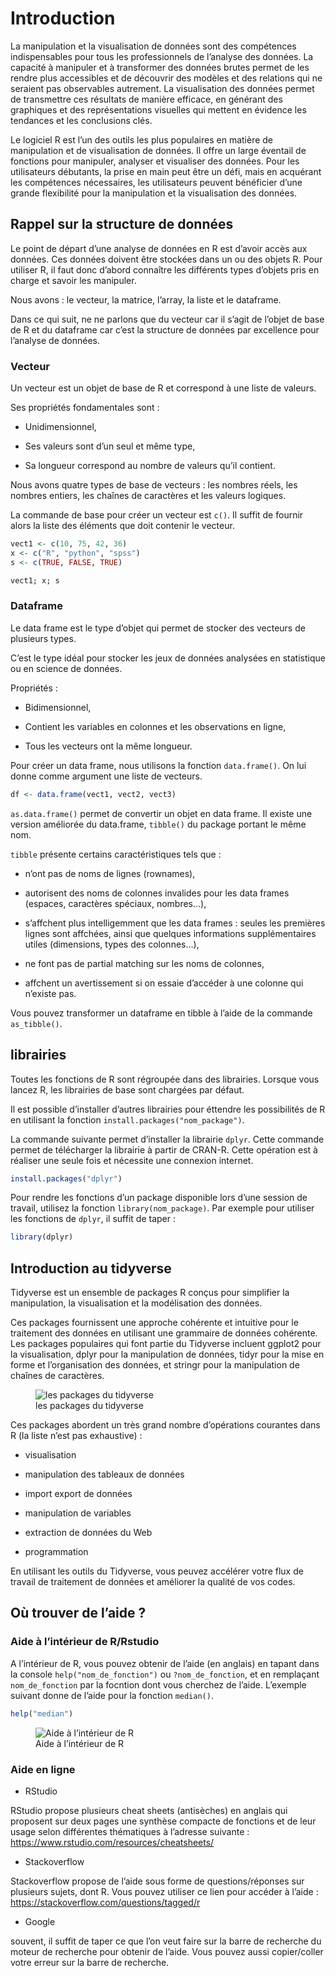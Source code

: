 # Introduction

La manipulation et la visualisation de données sont des compétences indispensables pour tous les professionnels de l'analyse des données. La capacité à manipuler et à transformer des données brutes permet de les rendre plus accessibles et de découvrir des modèles et des relations qui ne seraient pas observables autrement. La visualisation des données permet de transmettre ces résultats de manière efficace, en générant des graphiques et des représentations visuelles qui mettent en évidence les tendances et les conclusions clés.

Le logiciel R est l'un des outils les plus populaires en matière de manipulation et de visualisation de données. Il offre un large éventail de fonctions pour manipuler, analyser et visualiser des données. Pour les utilisateurs débutants, la prise en main peut être un défi, mais en acquérant les compétences nécessaires, les utilisateurs peuvent bénéficier d'une grande flexibilité pour la manipulation et la visualisation des données.

## Rappel sur la structure de données

Le point de départ d'une analyse de données en R est d'avoir accès aux données. Ces données doivent être stockées dans un ou des objets R. Pour utiliser R, il faut donc d'abord connaître les différents types d'objets pris en charge et savoir les manipuler.

Nous avons : le vecteur, la matrice, l'array, la liste et le dataframe.

Dans ce qui suit, ne ne parlons que du vecteur car il s'agit de l'objet de base de R et du dataframe car c'est la structure de données par excellence pour l'analyse de données.

### Vecteur

Un vecteur est un objet de base de R et correspond à une liste de valeurs.

Ses propriétés fondamentales sont :

-   Unidimensionnel,

-   Ses valeurs sont d'un seul et même type,

-   Sa longueur correspond au nombre de valeurs qu'il contient.

Nous avons quatre types de base de vecteurs : les nombres réels, les nombres entiers, les chaînes de caractères et les valeurs logiques.

La commande de base pour créer un vecteur est `c()`. Il suffit de fournir alors la liste des éléments que doit contenir le vecteur.

```r
vect1 <- c(10, 75, 42, 36) 
x <- c("R", "python", "spss")
s <- c(TRUE, FALSE, TRUE)

vect1; x; s
```

### Dataframe

Le data frame est le type d'objet qui permet de stocker des vecteurs de plusieurs types.

C'est le type idéal pour stocker les jeux de données analysées en statistique ou en science de données.

Propriétés :

-   Bidimensionnel,

-   Contient les variables en colonnes et les observations en ligne,

-   Tous les vecteurs ont la même longueur.

Pour créer un data frame, nous utilisons la fonction `data.frame()`. On lui donne comme argument une liste de vecteurs.

```r
df <- data.frame(vect1, vect2, vect3)
```

`as.data.frame()` permet de convertir un objet en data frame. Il existe une version améliorée du data.frame, `tibble()` du package portant le même nom.

`tibble` présente certains caractéristiques tels que :

-   n'ont pas de noms de lignes (rownames),

-   autorisent des noms de colonnes invalides pour les data frames (espaces, caractères spéciaux, nombres...),

-   s'affchent plus intelligemment que les data frames : seules les premières lignes sont affchées, ainsi que quelques informations supplémentaires utiles (dimensions, types des colonnes...),

-   ne font pas de partial matching sur les noms de colonnes,

-   affchent un avertissement si on essaie d'accéder à une colonne qui n'existe pas.

Vous pouvez transformer un dataframe en tibble à l'aide de la commande `as_tibble()`.

## librairies

Toutes les fonctions de R sont régroupée dans des librairies. Lorsque vous lancez R, les librairies de base sont chargées par défaut.

Il est possible d'installer d'autres librairies pour éttendre les possibilités de R en utilisant la fonction `install.packages("nom_package")`.

La commande suivante permet d'installer la librairie `dplyr`. Cette commande permet de télécharger la librairie à partir de CRAN-R. Cette opération est à réaliser une seule fois et nécessite une connexion internet.

```r
install.packages("dplyr")
```

Pour rendre les fonctions d'un package disponible lors d'une session de travail, utilisez la fonction `library(nom_package)`. Par exemple pour utiliser les fonctions de `dplyr`, il suffit de taper :

```r
library(dplyr)
```

## Introduction au tidyverse

Tidyverse est un ensemble de packages R conçus pour simplifier la manipulation, la visualisation et la modélisation des données.

Ces packages fournissent une approche cohérente et intuitive pour le traitement des données en utilisant une grammaire de données cohérente. Les packages populaires qui font partie du Tidyverse incluent ggplot2 pour la visualisation, dplyr pour la manipulation de données, tidyr pour la mise en forme et l'organisation des données, et stringr pour la manipulation de chaînes de caractères.

![les packages du tidyverse](images/tidyverse_packages.png){fig-align="center"}

Ces packages abordent un très grand nombre d'opérations courantes dans R (la liste n'est pas exhaustive) :

-   visualisation

-   manipulation des tableaux de données

-   import export de données

-   manipulation de variables

-   extraction de données du Web

-   programmation

En utilisant les outils du Tidyverse, vous peuvez accélérer votre flux de travail de traitement de données et améliorer la qualité de vos codes.

## Où trouver de l'aide ?

### Aide à l'intérieur de R/Rstudio

A l'intérieur de R, vous pouvez obtenir de l'aide (en anglais) en tapant dans la console `help("nom_de_fonction")` ou `?nom_de_fonction`, et en remplaçant `nom_de_fonction` par la focntion dont vous cherchez de l'aide. L'exemple suivant donne de l'aide pour la fonction `median()`.

```r
help("median")
```

![Aide à l'intérieur de R](images/help_in_r.PNG){fig-align="center"}

### Aide en ligne

-   RStudio

RStudio propose plusieurs cheat sheets (antisèches) en anglais qui proposent sur deux pages une synthèse compacte de fonctions et de leur usage selon différentes thématiques à l'adresse suivante : <https://www.rstudio.com/resources/cheatsheets/>

-   Stackoverflow

Stackoverflow propose de l'aide sous forme de questions/réponses sur plusieurs sujets, dont R. Vous pouvez utiliser ce lien pour accéder à l'aide : <https://stackoverflow.com/questions/tagged/r>

-   Google

souvent, il suffit de taper ce que l'on veut faire sur la barre de recherche du moteur de recherche pour obtenir de l'aide. Vous pouvez aussi copier/coller votre erreur sur la barre de recherche.
